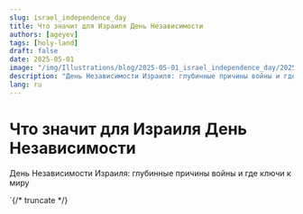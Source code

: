 ```yaml
---
slug: israel_independence_day
title: Что значит для Израиля День Независимости
authors: [ageyev]
tags: [holy-land]
draft: false
date: 2025-05-01
image: "/img/Illustrations/blog/2025-05-01_israel_independence_day/2025-05-01_prigova_ageyev_01.png"
description: "День Независимости Израиля: глубинные причины войны и где ключи к миру"
lang: ru
---
```



# Что значит для Израиля День Независимости

День Независимости Израиля: глубинные причины войны и где ключи к миру

<LiteYouTubeEmbed
    id="RrCe5eQOtdc"
    title='What Independence Day Means for Israel'
    noCookie={false}
/>

`{/* truncate */}
